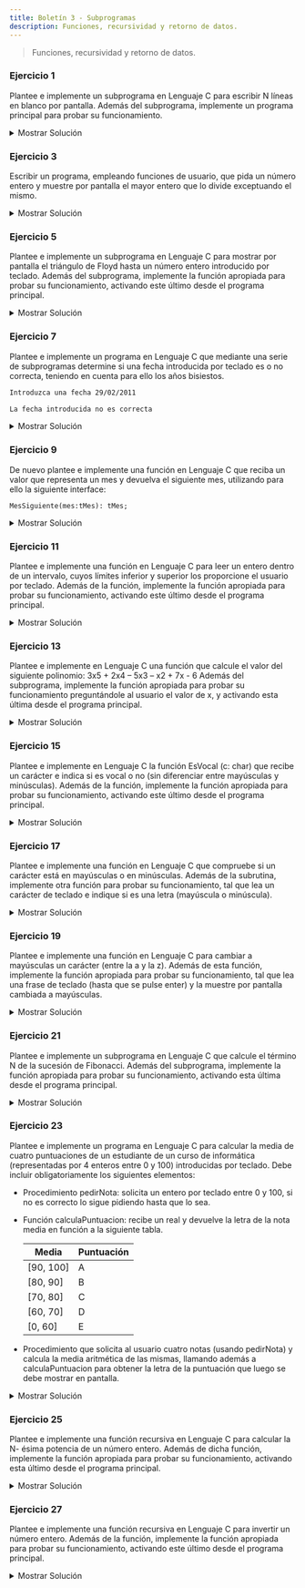 ```yaml
---
title: Boletín 3 - Subprogramas
description: Funciones, recursividad y retorno de datos.
---
```




> Funciones, recursividad y retorno de datos.

### Ejercicio 1

Plantee e implemente un subprograma en Lenguaje C para escribir N líneas en blanco por pantalla. Además del subprograma,
implemente un programa principal para probar su funcionamiento.

<details>
<summary>Mostrar Solución</summary>
```c title="Ejercicio_01.c"
// SPDX-FileCopyrightText: 2023 Pablo Portas López <pablo.portas@udc.es>
//
// SPDX-License-Identifier: GPL-3.0-only

#include <stdio.h>
void imprimeLBlanco(int nlineas);
int main() {
    int n;
    printf("¿Cuantas líneas en blanco quieres que imprima? ");
    scanf("%d",&n);
    imprimeLBlanco(n);
    return 0;
}
void imprimeLBlanco(int nlineas){
    for(nlineas; nlineas > 0; nlineas--) printf("\n");
}
```
</details>

### Ejercicio 2

Plantee e implemente un subprograma en Lenguaje C que a partir de la inicial de un día de la semana (L, M, X, J, V, S,
D) introducida mediante el teclado, devuelva y muestre por pantalla el nombre del día en cuestión. Además del
subprograma, implemente la función apropiada para probar su funcionamiento.

<details>
<summary>Mostrar Solución</summary>
```c title="Ejercicio_02.c"
// SPDX-FileCopyrightText: 2023 Pablo Portas López <pablo.portas@udc.es>
//
// SPDX-License-Identifier: GPL-3.0-only

#include <stdio.h>
#include <string.h>

void inicialSemana(char I);

int main() {
    char I; // Inicial
    printf("Introduzca la inicial de un día de la semana: ");
    scanf("%c",&I);
    inicialSemana(I);
    return 0;
}

void inicialSemana(char I){
    switch (I) {
        case 'L':
        case 'l':
            printf("Lunes");
            break;
        case 'M':
        case 'm':
            printf("Martes");
            break;
        case 'X':
        case 'x':
            printf("Miércoles");
            break;
        case 'J':
        case 'j':
            printf("Jueves");
            break;
        case 'V':
        case 'v':
            printf("Viernes");
            break;
        case 'S':
        case 's':
            printf("Sábado");
            break;
        case 'D':
        case 'd':
            printf("Domingo");
            break;
        default:
            printf("Error");
            break;
    }
}
```
</details>

### Ejercicio 3

Escribir un programa, empleando funciones de usuario, que pida un número entero y muestre por pantalla el mayor entero
que lo divide exceptuando el mismo.

<details>
<summary>Mostrar Solución</summary>
```c title="Ejercicio_03.c"
// SPDX-FileCopyrightText: 2023 Pablo Portas López <pablo.portas@udc.es>
//
// SPDX-License-Identifier: GPL-3.0-only

#include <stdio.h>

int mayorDiv(int n);

int main() {
    int n, maxDiv;
    printf("Introduzca un número entero: ");
    scanf("%d",&n);
    maxDiv = mayorDiv(n);
    printf("%d",maxDiv);
    return 0;
}

int mayorDiv(int n){
    int maxDiv;
    for (int i = 1; i != n; i++){
        if(n % i == 0) maxDiv = i;
        else;
    }
    return maxDiv;
}
```
</details>

### Ejercicio 4

Plantee e implemente un subprograma en Lenguaje C para resolver una ecuación de segundo grado Ax2+Bx+C=0 a partir de sus
coeficientes A, B y C. Además del subprograma, implemente la función apropiada para probar su funcionamiento, activando
este último desde el programa principal.

<details>
<summary>Mostrar Solución</summary>
```c title="Ejercicio_04.c"
// SPDX-FileCopyrightText: 2023 Pablo Portas López <pablo.portas@udc.es>
//
// SPDX-License-Identifier: GPL-3.0-only

// Librerías
#include <stdio.h>
#include <stdbool.h>
#include <math.h>

// Constantes de mensajes
#define MENSAJE "Introduzca las constantes solicitadas de una ecuación de segundo grado (Ax^2+Bx+C=0):"
#define SOLUCION "La solución a la ecuación es: "
#define NOSOLUCION "La ecuación no tiene una solución real."

// Definiciones
typedef struct {
    float A, B, C;
} Coeficientes;

typedef float sol[2];

// Definición funciones
Coeficientes pedirCoef();

void resolverEq(Coeficientes coef, sol x);

bool comprobacionEq(Coeficientes coef, sol x);

// Main
int main() {
    Coeficientes coef;
    sol x;

    puts(MENSAJE);
    coef = pedirCoef();
    resolverEq(coef, x);

    if (comprobacionEq(coef, x)) printf(SOLUCION"%.2f y/o %.2f", x[0], x[1]);
    else printf(NOSOLUCION);

    return 0;
}

// Declaración Funciones
Coeficientes pedirCoef() {
    Coeficientes aux;

    printf("A: ");
    scanf("%f", &aux.A);
    printf("B: ");
    scanf("%f", &aux.B);
    printf("C: ");
    scanf("%f", &aux.C);

    return aux;
}

void resolverEq(Coeficientes coef, sol x) {
    float raiz;

    raiz = sqrtf(powf(coef.B, 2) - 4 * coef.A * coef.C);
    x[0] = (-coef.B + raiz) / (2 * coef.A);
    x[1] = (-coef.B - raiz) / (2 * coef.A);
}

bool comprobacionEq(Coeficientes coef, sol x) {
    if (coef.A * powf(x[0], 2) + coef.B * x[0] + coef.C == 0 &&
        coef.A * powf(x[1], 2) + coef.B * x[1] + coef.C == 0)
        return true;
    else return false;
}
```
</details>

### Ejercicio 5

Plantee e implemente un subprograma en Lenguaje C para mostrar por pantalla el triángulo de Floyd hasta un número entero
introducido por teclado. Además del subprograma, implemente la función apropiada para probar su funcionamiento,
activando este último desde el programa principal.

<details>
<summary>Mostrar Solución</summary>
```c title="Ejercicio_05.c"
// SPDX-FileCopyrightText: 2023 Pablo Portas López <pablo.portas@udc.es>
//
// SPDX-License-Identifier: GPL-3.0-only

// Librerías
#include <stdio.h>

// Constantes
#define MENSAJE "Introduzca un número entero para mostrar un tríangulo de Floyd: "
#define FORMAT "%5d"

// Definición funciones
void imprimirTFloyd(int n);

// Main
int main() {
    int n;

    printf(MENSAJE);
    scanf("%d",&n);
    imprimirTFloyd(n);

    return 0;
}

// Declaración Funciones
void imprimirTFloyd(int n){
    for (int i = n, g = 1;i >= 0; i--){
        for(int f = 1;f != n-i+1; f++, g++) printf(FORMAT"\t",g);
        printf("\n");
    }
}
```
</details>

### Ejercicio 6

Plantee e implemente un subprograma en Lenguaje C para mostrar por pantalla N filas del triángulo de Floyd. Incluya la
función para obtener del usuario un número de filas correcto (N>0). Además del subprograma, implemente la función
apropiada para probar su funcionamiento, activando este último desde el programa principal.

<details>
<summary>Mostrar Solución</summary>
```c title="Ejercicio_06.c"
// SPDX-FileCopyrightText: 2023 Pablo Portas López <pablo.portas@udc.es>
//
// SPDX-License-Identifier: GPL-3.0-only

// Librerías
#include <stdio.h>

// Constantes
#define MENSAJE "Introduzca un número entero para mostrar un tríangulo de Floyd: "
#define FORMAT "%5d"

// Definición funciones
int introducirN();

void imprimirTFloyd(int n);

// Main
int main() {
    int n;

    n = introducirN();
    imprimirTFloyd(n);

    return 0;
}

// Declaración Funciones
int introducirN() {
    int aux = 0;

    do {
        printf(MENSAJE);
        scanf("%d", &aux);
        while ((getchar()) != '\n');
    } while (aux <= 0);

    return aux;
}

void imprimirTFloyd(int n) {
    for (int i = n, g = 1; i >= 0; i--) {
        for (int f = 1; f != n - i + 1; f++, g++) printf(FORMAT"\t", g);
        printf("\n");
    }
}
```
</details>

### Ejercicio 7

Plantee e implemente un programa en Lenguaje C que mediante una serie de subprogramas determine si una fecha introducida
por teclado es o no correcta, teniendo en cuenta para ello los años bisiestos.

```txt "29/02/2011" frame="terminal" title="Ejemplo de Ejecución"
Introduzca una fecha 29/02/2011

La fecha introducida no es correcta
```

<details>
<summary>Mostrar Solución</summary>
```c title="Ejercicio_07.c"
// SPDX-FileCopyrightText: 2023 Pablo Portas López <pablo.portas@udc.es>
//
// SPDX-License-Identifier: GPL-3.0-only

// Librerías
#include <stdio.h>
#include <stdbool.h>

// Constantes
typedef struct {
    int DD, MM, AAAA;
} tRegFecha;

// Definiciones
#define MENSAJE "Introduzca su fecha de nacimiento en el formato especificado (DD/MM/AAAA): "
#define FORMATO "%d / %d / %d"
#define FNOVALIDA "¡Fecha no válida!"
#define FERROR "Código de error: "
#define ERRORCODE0 "Debe ser una fecha válida del calendario gregoriano."
#define ERRORCODE1 "Introducido un día incorrecto en un mes de %d días."
#define ERRORCODE2 "Introducido un mes no válido."

// Definición funciones
tRegFecha introducirFecha();

bool esFechaCorrecta(tRegFecha fecha);

// Main
int main() {
    tRegFecha fecha;

    do fecha = introducirFecha();
    while (esFechaCorrecta(fecha) == false);

    return 0;
}

// Declaración Funciones
tRegFecha introducirFecha() {
    tRegFecha aux;

    printf("\n"MENSAJE);
    scanf(FORMATO, &aux.DD, &aux.MM, &aux.AAAA);
    while ((getchar()) != '\n');

    return aux;
}

bool esFechaCorrecta(tRegFecha fecha) {
    // ESTA SECCIÓN DEL CÓDIGO FUÉ ADAPTADA DEL EJERCICIO 8, BOLETÍN 2.

    if (0 < fecha.DD && 0 < fecha.MM && 1578 < fecha.AAAA) {
        // Tiene que ser un año de después del establecimiento del Calendario Gregoriano

        // CÁLCULO DE SI ES UN AÑO BISIESTO
        int FEBRERO;
        if (fecha.AAAA % 4 == 0) {
            if (fecha.AAAA % 100 == 0) {
                if (fecha.AAAA % 400 == 0) {
                    FEBRERO = 29;
                } else {
                    FEBRERO = 28;
                }
            } else {
                FEBRERO = 29;
            }
        } else {
            FEBRERO = 28;
        }

        // COMPROBACIÓN DE DÍAS DE CADA MES
        switch (fecha.MM) {
            // MESES CON 30 DÍAS (NOVIEMBRE, SEPTIEMBRE, JUNIO, ABRIL)
            case 11:
            case 6:
            case 4:
                if (0 < fecha.DD && fecha.DD <= 30) {
                    return true;
                } else { // TIENE UN DÍA NO VÁLIDO PARA ESE MES
                    printf(FNOVALIDA" ("FERROR ERRORCODE1")", 30);
                    return false;
                }
                // MESES CON 31 DÍAS (DICIEMBRE, OCTUBRE, AGOSTO, JULIO, MAYO, MARZO, ENERO)
            case 12:
            case 10:
            case 8:
            case 7:
            case 5:
            case 3:
            case 1:
                if (0 < fecha.DD && fecha.DD <= 31) {
                    return true;
                } else { // TIENE UN DÍA NO VÁLIDO PARA ESE MES
                    printf(FNOVALIDA" ("FERROR ERRORCODE1")", 31);
                    return false;
                }
                // FEBRERO Y LOS BISIESTOS
            case 2:
                if (0 < fecha.DD && fecha.DD <= FEBRERO) {
                    return true;
                } else { // FECHA NO VÁLIDA DD < DÍAS QUE TIENE FEBRERO ESE AÑO
                    printf(FNOVALIDA" ("FERROR ERRORCODE1")", FEBRERO);
                    return false;
                }
            default:
                printf(FNOVALIDA" ("FERROR ERRORCODE2")");
                return false;
        }

    } else {
        printf(FNOVALIDA" ("FERROR ERRORCODE0")");
        return false;
    }

}
```
</details>

### Ejercicio 8

Plantee e implemente una función en Lenguaje C que reciba un valor que representa un mes y devuelva el siguiente mes,
utilizando para ello la siguiente interface:

``MesSiguiente(mes:integer): integer;``

**NOTA:** Téngase en cuenta que el mes siguiente a 12 es 1.

<details>
<summary>Mostrar Solución</summary>
```c title="Ejercicio_08.c"
// SPDX-FileCopyrightText: 2023 Pablo Portas López <pablo.portas@udc.es>
//
// SPDX-License-Identifier: GPL-3.0-only

// Librerías
#include <stdio.h>

// Constantes
#define PETICION "Introduzca un més (1-12): "
#define MENSAJE "El més siguiente es: %d"

// Definición funciones
int introducirMes();

int MesSiguiente(int mes);

// Main
int main() {
    int mes;

    mes = introducirMes();
    mes = MesSiguiente(mes);
    printf(MENSAJE, mes + 1); // Correción del módulo 11

    return 0;
}

// Declaración Funciones
int introducirMes() {
    int aux;
    do {
        printf(PETICION);
        scanf("%d", &aux);
    } while (aux < 0 || aux > 12);
    aux -= 1; // El mes 1 pasa a ser el mes 0, y el més 12 el 11
    return aux;
}

int MesSiguiente(int mes) {
    int aux;
    aux = (mes + 1) % 12; // Módulo 12, para que el més siguiente al 12 sea el 1
    return aux;
}
```
</details>

### Ejercicio 9

De nuevo plantee e implemente una función en Lenguaje C que reciba un valor que representa un mes y devuelva el
siguiente mes, utilizando para ello la siguiente interface:

``MesSiguiente(mes:tMes): tMes;``

<details>
<summary>Mostrar Solución</summary>
```c title="Ejercicio_09.c"
// SPDX-FileCopyrightText: 2023 Pablo Portas López <pablo.portas@udc.es>
//
// SPDX-License-Identifier: GPL-3.0-only

// Librerías
#include <stdio.h>

// Constantes
#define PETICION "Introduzca un més (1-12): "
#define MENSAJE "El més siguiente es: %d"

// Definiciones
typedef int tMes;

// Definición funciones
tMes introducirMes();

tMes MesSiguiente(tMes mes);

// Main
int main() {
    tMes mes;

    mes = introducirMes();
    mes = MesSiguiente(mes);
    printf(MENSAJE, mes + 1); // Correción del módulo 11

    return 0;
}

// Declaración Funciones
tMes introducirMes() {
    tMes aux;
    do {
        printf(PETICION);
        scanf("%d", &aux);
    } while (aux < 0 || aux > 12);
    aux -= 1; // El mes 1 pasa a ser el mes 0, y el més 12 el 11
    return aux;
}

tMes MesSiguiente(tMes mes) {
    tMes aux;
    aux = (mes + 1) % 12; // Módulo 12, para que el més siguiente al 12 sea el 1
    return aux;
}
```
</details>

### Ejercicio 10

Plantee e implemente una función en Lenguaje C que tenga un argumento de tipo entero y que devuelva la letra P si el
número es positivo o N si el número es negativo. Además del subprograma, implemente la función apropiada para probar su
funcionamiento, activando este último desde el programa principal.

<details>
<summary>Mostrar Solución</summary>
```c title="Ejercicio_10.c"
// SPDX-FileCopyrightText: 2023 Pablo Portas López <pablo.portas@udc.es>
//
// SPDX-License-Identifier: GPL-3.0-only

// Librerías
#include <stdio.h>

// Constantes
#define PETICION "Introduzca un número entero: "

// Definición funciones
char esPosioNega(int entero);

// Main
int main() {
    int entero;

    printf(PETICION);
    scanf("%d",&entero);
    printf("%c",esPosioNega(entero));

    return 0;
}

// Declaración Funciones
char esPosioNega(int entero){
    char aux;
    if (entero >= 0) aux = 'P';
    else aux = 'N';
    return aux;
}
```
</details>

### Ejercicio 11

Plantee e implemente una función en Lenguaje C para leer un entero dentro de un intervalo, cuyos límites inferior y
superior los proporcione el usuario por teclado. Además de la función, implemente la función apropiada para probar su
funcionamiento, activando este último desde el programa principal.

<details>
<summary>Mostrar Solución</summary>
```c title="Ejercicio_11.c"
// SPDX-FileCopyrightText: 2023 Pablo Portas López <pablo.portas@udc.es>
//
// SPDX-License-Identifier: GPL-3.0-only

#include <stdio.h>
#include <stdlib.h>

void reverseNumeros(int limite_izq, int limite_der)
{
    int i;
    for (i = limite_der; i >= limite_izq; i--)
    {
        printf("%d ", i);
    }
}

void testScript()
{
    int limite_izq = rand() % 3;
    int limite_der = (rand() % 100);
    int i;
    printf("%d\n",limite_izq);
    printf("%d\n", limite_der);
    for (; limite_der > limite_izq; limite_der--)
    {
        printf("%d ", limite_der);
    }
}

int main()
{
    int test;
    int limite_izq;
    int limite_der;
    printf("Quieres probar el funcionamiento del programa con numeros aleatorios? 1 = si; 0 = no ");
    scanf("%d", &test);
    if(test)
    {
        testScript();
    }
    else
    {
        printf("Dime el limite izquierdo del intervalo");
        scanf("%d", &limite_izq);
        printf("Dime el limite derecho del intervalo");
        scanf("%d", &limite_der);
    }
    reverseNumeros(limite_izq, limite_der);
}
```
</details>

### Ejercicio 12

Plantee e implemente una función en Lenguaje C que reciba un entero N y calcule 1+2+3+...+N, devolviendo dicho valor.
Además de la función, implemente la función apropiada para probar su funcionamiento, activando este último desde el
programa principal..

<details>
<summary>Mostrar Solución</summary>
```c title="Ejercicio_12.c"
// SPDX-FileCopyrightText: 2023 Pablo Portas López <pablo.portas@udc.es>
//
// SPDX-License-Identifier: GPL-3.0-only

// Librerías
#include <stdio.h>

// Constantes
#define MENSAJE "Introduzca un entero para realizarle el factorial: "
#define RESPUESTA "El factorial de %d! es: %d"

// Definición funciones
int factorialN(int N);

// Main
int main() {
    int N, fact;

    printf(MENSAJE);
    scanf("%d", &N);
    fact = factorialN(N);
    printf(RESPUESTA, N, fact);

    return 0;
}

// Declaración Funciones
int factorialN(int N) {
    int aux = 1;
    for (int i = 1; i <= N; i++) aux = i * aux;
    return aux;
}
```
</details>

### Ejercicio 13

Plantee e implemente en Lenguaje C una función que calcule el valor del siguiente polinomio: 3x5 + 2x4 – 5x3 – x2 + 7x -
6 Además del subprograma, implemente la función apropiada para probar su funcionamiento preguntándole al usuario el
valor de x, y activando esta última desde el programa principal.

<details>
<summary>Mostrar Solución</summary>
```c title="Ejercicio_13.c"
// SPDX-FileCopyrightText: 2023 Pablo Portas López <pablo.portas@udc.es>
//
// SPDX-License-Identifier: GPL-3.0-only

// Librerías
#include <stdio.h>
#include <math.h>

// Constantes
#define PREGUNTA "¿Cual es el valor de x? "
#define RESPUESTA "Las solución al polinomio (3x^5 + 2x^4 – 5x^3 – x^2 + 7^x - 6) es: "

// Definición funciones
float solEcua5Grado(float x);

// Main
int main() {
    float x, sol;

    printf(PREGUNTA);
    scanf("%f", &x);

    sol = solEcua5Grado(x);

    printf(RESPUESTA"%.2f", sol);

    return 0;
}

// Declaración Funciones
float solEcua5Grado(float x) {
    float aux;
    aux = 3 * powf(x, 5) + 2 * powf(x, 4) - 5 * powf(x, 3) - x * powf(x, 2) + 7 * x - 6;
    return aux;
}
```
</details>

### Ejercicio 14

Plantee e implemente en Lenguaje C un programa que calcule la impedancia (Z) en ohmios de un circuito LC en serie. Tenga
en cuenta que Z = X<sub>L</sub> - X<sub>C</sub>. Donde X<sub>C</sub> es la reactancia capacitiva y X<sub>L</sub> la
reactancia inductiva. Implemente las funciones apropiadas para los cálculos, y pruebe su funcionamiento, activándolas
desde el programa principal. Pídale al usuario el valor del condensador en faradios, el valor de la inductancia en
henrios y el valor de la frecuencia en hertzios para los cálculos de las reactancias.


<details>
<summary>Mostrar Solución</summary>
```c title="Ejercicio_14.c"
// SPDX-FileCopyrightText: 2023 Pablo Portas López <pablo.portas@udc.es>
//
// SPDX-License-Identifier: GPL-3.0-only

// PARA HACER ESTE EJERCICIO HACEN FALTA CONOCIMIENTOS EN ELECTRÓNICA BÁSICA!!!

// Librerías
#include <stdio.h>

// Constantes
#define PI 3.141592

// Definición funciones
void pedirDatosPorTeclado(float *inductancia, float *capacidad, float *frecuencia);

float calcularXL(float inductancia, float frecuencia);

float calcularXC(float capacidad, float frecuencia);

float calcularImpedancia(float XL, float XC);

void mostrarDatosPorPantalla(float XL, float XC, float Impedancia);


// Main
int main() {
    float inductancia, capacidad, frecuencia;
    pedirDatosPorTeclado(&inductancia, &capacidad, &frecuencia);

    mostrarDatosPorPantalla(calcularXL(inductancia, frecuencia), calcularXC(capacidad, frecuencia),
                            calcularImpedancia(calcularXL(inductancia, frecuencia), calcularXC(capacidad, frecuencia)));
    return 0;
}

// Declaración Funciones
void pedirDatosPorTeclado(float *inductancia, float *capacidad, float *frecuencia) {
    printf("Ingrese el valor de la inductancia en henrios: ");
    scanf("%f", inductancia);
    printf("Ingrese el valor del condensador en faradios: ");
    scanf("%f", capacidad);
    printf("Ingrese el valor de la frecuencia en hertzios: ");
    scanf("%f", frecuencia);
}

// Función para calcular la reactancia inductiva (XL)
float calcularXL(float inductancia, float frecuencia) {
    float aux = 2 * PI * frecuencia * inductancia;
    return aux;
}

// Función para calcular la reactancia capacitiva (XC)
float calcularXC(float capacidad, float frecuencia) {
    float aux = 1 / (2 * PI * frecuencia * capacidad);
    return aux;
}

// Función para calcular la impedancia (Z)
float calcularImpedancia(float XL, float XC) {
    float aux = XL - XC;
    return aux;
}

void mostrarDatosPorPantalla(float XL, float XC, float impedancia) {
    printf("\nSolución\n");
    printf("Reactancia Inductiva (XL): %.2f ohmios\n", XL);
    printf("Reactancia Capacitiva (XC): %.2f ohmios\n", XC);
    printf("Impedancia (Z): %.2f ohmios\n", impedancia);
}
```
</details>

### Ejercicio 15

Plantee e implemente en Lenguaje C la función EsVocal (c: char) que recibe un carácter e indica si es vocal o no (sin
diferenciar entre mayúsculas y minúsculas). Además de la función, implemente la función apropiada para probar su
funcionamiento, activando este último desde el programa principal.

<details>
<summary>Mostrar Solución</summary>
```c title="Ejercicio_15.c"
// SPDX-FileCopyrightText: 2023 Santiago Neira Sejean
//
// SPDX-License-Identifier: GPL-3.0-only

#include <stdio.h>
void Esvocal(char caracter){
    switch (caracter) {
        case'A':case'a':case'E':case'e':case'I':case'i':case'O':case'o':case'U':case'u':
            printf("El caracter %c es una vocal",caracter);
            break;
        default:
            printf("El caracter %c no es una vocal",caracter);
    }
}
int main(){
    char caracter;
    printf("Introduzca el caracter que desea evaluar:\n");
    scanf("%c",&caracter);
    Esvocal(caracter);
}
```
</details>

### Ejercicio 16

Plantee e implemente una función en Lenguaje C para saber si un carácter es o no un dígito. Además de la función,
implemente la función apropiada para probar su funcionamiento, activando este último desde el programa principal.

<details>
<summary>Mostrar Solución</summary>
```c title="Ejercicio_16.c"
// SPDX-FileCopyrightText: 2023 Santiago Neira Sejean
//
// SPDX-License-Identifier: GPL-3.0-only

#include <stdio.h>
void Esdigito(char caracter){
    switch (caracter) {
        case'0':case'1':case'2':case'3':case'4':case'5':case'6':case'7':case'8':case'9':
            printf("El caracter %c es un digito",caracter);
            break;
        default:
            printf("El caracter %c no es un digito",caracter);
    }
}
int main(){
    char caracter;
    printf("Introduzca el caracter que desea evaluar:\n");
    scanf("%c",&caracter);
    Esdigito(caracter);
}
```
</details>

### Ejercicio 17

Plantee e implemente una función en Lenguaje C que compruebe si un carácter está en mayúsculas o en minúsculas. Además
de la subrutina, implemente otra función para probar su funcionamiento, tal que lea un carácter de teclado e indique si
es una letra (mayúscula o minúscula).

<details>
<summary>Mostrar Solución</summary>
```c title="Ejercicio_17.c"
// SPDX-FileCopyrightText: 2023 Santiago Neira Sejean
//
// SPDX-License-Identifier: GPL-3.0-only

#include <stdio.h>
void Esmayuscula(char caracter){
    if (65<= (int)caracter && (int)caracter<=90) {
            printf("El caracter %c esta en mayuscula",caracter);
    }
    else if(97<=(int)caracter && (int)caracter<=122){
        printf("El caracter %c esta en minuscula",caracter);
    }
    else{
        printf("El caracter %c no es una letra",caracter);
    }
}
int main(){
    char caracter;
    printf("Introduzca el caracter que desea evaluar:\n");
    scanf("%c",&caracter);
    Esmayuscula(caracter);
}
```
</details>

### Ejercicio 18

Plantee e implemente una subrutina en Lenguaje C que, utilizando las funciones desarrolladas en los dos ejercicios
anteriores, lea una frase completa del teclado (terminada en ENTER) y muestre por pantalla el número de letras (
mayúsculas y minúsculas) y dígitos que incluye.

<details>
<summary>Mostrar Solución</summary>
```c title="Ejercicio_18.c"
// SPDX-FileCopyrightText: 2023 Santiago Neira Sejean
//
// SPDX-License-Identifier: GPL-3.0-only

#include <stdio.h>
int Esmayuscula(char caracter){
    if (65<= (int)caracter && (int)caracter<=90) {
        return 1;
    }
    else{
        return 0;
    }
}
int Esminuscula(char caracter){
    if(97<=(int)caracter && (int)caracter<=122){
        return 1;
    }
    else{
        return 0;
    }
}
int Esdigito(char caracter){
    switch (caracter) {
        case'0':case'1':case'2':case'3':case'4':case'5':case'6':case'7':case'8':case'9':
            return 1;
        default:
            return 0;
    }
}
int contador(char* frase,int longitud){
    int i;
    int mayusculas;
    int minusculas;
    int digitos;
    for(i=0;i<longitud;i++){
        if(Esmayuscula(frase[i])==1){
            mayusculas++;
        }
        else if(Esminuscula(frase[i])==1){
            minusculas++;
        }
        else if(Esdigito(frase[i])==1){
            digitos++;
        }
    }
    printf("El numero de mayusculas es: %d\nEl numero de minusculas es: %d\nEl numero de digitos es:%d",mayusculas,minusculas,digitos);
}
int main(){
    char frase[50];
    int longitud;
    printf("Introduzca la frase que desee sin espacios:\n");
    gets(&frase);
    printf("Introduzca la longitud de la frase:\n");
    scanf("%d",&longitud);
    contador(frase,longitud);
}
```
</details>

### Ejercicio 19

Plantee e implemente una función en Lenguaje C para cambiar a mayúsculas un carácter (entre la a y la z). Además de esta
función, implemente la función apropiada para probar su funcionamiento, tal que lea una frase de teclado (hasta que se
pulse enter) y la muestre por pantalla cambiada a mayúsculas.

<details>
<summary>Mostrar Solución</summary>
```c title="Ejercicio_19.c"
// SPDX-FileCopyrightText: 2023 Santiago Neira Sejean
//
// SPDX-License-Identifier: GPL-3.0-only

#include <stdio.h>
int Esminuscula(char caracter){
    if(97<=(int)caracter && (int)caracter<=122){
        return 1;
    }
    else{
        return 0;
    }
}
void pasaramayusculas(char* frase,int longitud){
    int i;
    for(i=0;i<longitud;i++){
        if(Esminuscula(frase[i])==1){
            printf("%c",(int)frase[i]-32);
        }
        else{
           printf("%c",frase[i]);
        }
    }
}
int main(){
    char frase[100];
    int longitud;
    printf("Introduzca la frase que desee :\n");
    gets(&frase);
    printf("Introduzca la longitud de la frase contando los espacios:\n");
    scanf("%d",&longitud);
    pasaramayusculas(frase,longitud);
}
```
</details>

### Ejercicio 20

Plantee e implemente una función en Lenguaje C que devuelva el factorial de un número n (n!). Además del subprograma,
implemente la función apropiada para probar su funcionamiento, activando este último desde el programa principal.

<details>
<summary>Mostrar Solución</summary>
```c title="Ejercicio_20.c"
// SPDX-FileCopyrightText: 2023 Santiago Neira Sejean
//
// SPDX-License-Identifier: GPL-3.0-only

#include <stdio.h>
int factorial(int numero){
    int factorial,i;
    factorial=1;
    if(numero>=0){
        for(i=1;i<=numero;i++){
            factorial=factorial*i;
        }

    }
    return factorial;
}
int main(){
    int numero;
    printf("Introduzca el numero del que quiere calcular el factorial:\n");
    scanf("%d",&numero);
    printf("%d",factorial(numero));
    return 0;
}
```
</details>

### Ejercicio 21

Plantee e implemente un subprograma en Lenguaje C que calcule el término N de la sucesión de Fibonacci. Además del
subprograma, implemente la función apropiada para probar su funcionamiento, activando esta última desde el programa
principal.

<details>
<summary>Mostrar Solución</summary>
```c title="Ejercicio_21.c"
// SPDX-FileCopyrightText: 2023 Santiago Neira Sejean
//
// SPDX-License-Identifier: GPL-3.0-only

#include <stdio.h>
int fibonacci(int n) {
    if (n <= 1) {
        return n;
    } else {
        return fibonacci(n - 1) + fibonacci(n - 2);
    }
}
int main(){
    int n;
    printf("Introduzca un valor N mayor que 0:\n");
    scanf("%d",&n);

    if(n<=0){
        printf("Introduzca un valor valido.");
    }
    else{
        printf("El numero %d de la sucesion de Fibonacci es %d",n, fibonacci(n));
    }

    return 0;

}
```
</details>

### Ejercicio 22

Plantee e implemente un subprograma en Lenguaje C que indique si un número entero es o no un número primo. Además del
subprograma, implemente la función apropiada para probar su funcionamiento, activando esta última desde el programa
principal.

<details>
<summary>Mostrar Solución</summary>
```c title="Ejercicio_22.c"
// SPDX-FileCopyrightText: 2023 Santiago Neira Sejean
//
// SPDX-License-Identifier: GPL-3.0-only

#include <stdio.h>
int primo(int numero){
    int i;
    for(i=2;i<numero;i++){
        if(numero%i==0){
            printf("El numero %d no es primo",numero);
            return 0;
        }
    }
    printf("El numero %d es primo",numero);
}
int main(){
    int numero;
    printf("Introduzca el numero que desea evaluar:\n");
    scanf("%d",&numero);
    primo(numero);
}
```
</details>

### Ejercicio 23

Plantee e implemente un programa en Lenguaje C para calcular la media de cuatro puntuaciones de un estudiante de un
curso de informática (representadas por 4 enteros entre 0 y 100) introducidas por teclado. Debe incluir obligatoriamente
los siguientes elementos:

- Procedimiento pedirNota: solicita un entero por teclado entre 0 y 100, si no es correcto lo sigue pidiendo hasta que
  lo sea.
- Función calculaPuntuacion: recibe un real y devuelve la letra de la nota media en función a la siguiente tabla.

  | Media     | Puntuación |
  |-----------|------------|
  | [90, 100] | A          |
  | [80, 90]  | B          |
  | [70, 80]  | C          |
  | [60, 70]  | D          |
  | [0, 60]   | E          |

- Procedimiento que solicita al usuario cuatro notas (usando pedirNota) y calcula la media aritmética de las mismas,
  llamando además a calculaPuntuacion para obtener la letra de la puntuación que luego se debe mostrar en pantalla.

<details>
<summary>Mostrar Solución</summary>
```c title="Ejercicio_23.c"
// SPDX-FileCopyrightText: 2023 Pablo Portas López <pablo.portas@udc.es>
//
// SPDX-License-Identifier: GPL-3.0-only

// Librerías
#include <stdio.h>

// Constantes
#define N 4 // Número de notas (exámenes) a valorar
#define MAX 25 // Máximo de letras de un nombre y apellido
#define FORMATO "%25[^\n]" // Formato para mostrar los nombres
#define CLASE 4 // Número de alumnos por clase

// Definiciones
typedef struct {
    char NombreApellidos[MAX + 1]; // Cadena para nombres y apellidos
    int Notas[N]; // Vector para almacenar las Notas
    float Media; // Media aritmética de las notas del alumno
} tRegAlumno; // Registro para el nombre y notas de cada alumno

typedef tRegAlumno tVAlumno[CLASE]; // Definición de tipo del vector de la estructura dada.

typedef char puntuacion;

typedef float Media;

// Definición de Funciones
tRegAlumno pedirNota(); // Pedir las notas de cada Alumno
void introducirNotasAlumnos(tVAlumno v); // Función para Introducir Notas de los alumnos
puntuacion calculaPuntuacion(Media m); // Recibiendo la nota media devolver la letra de la puntuación
void mostrarMedias(const tVAlumno v); // Muestra los nombres, la nota y la nota media de cada alumno

// Main Por si no era evidente
int main() {
    tVAlumno vAlumnos; // Vector en el que guardaremos notas y nombres de todos los alumnos de la clase

    puts("Bienvenida profesor/a del grupo D. Vamos introducir esas notas.");
    introducirNotasAlumnos(vAlumnos);
    mostrarMedias(vAlumnos);

    return 0;
}

// Declaración de funciones
tRegAlumno pedirNota() {
    tRegAlumno aux; // Vector Auxiliar
    int sum = 0; // Sumatorio de Notas para la media

    printf("Nombre y apellidos del alumno/a: ");
    scanf(FORMATO, aux.NombreApellidos);

    for (int i = 0; i < N; i++) {
        do {
            printf("Nota de la asignatura %2d: ", i + 1);
            scanf("%d", &aux.Notas[i]);
        } while (aux.Notas[i] < 0 || aux.Notas[i] > 100);
        sum += aux.Notas[i];
        while ((getchar()) != '\n'); // Limpio Buffer estilo profe Carmen
    }

    aux.Media = (float)(sum)/(float)N;

    return aux;
}

void introducirNotasAlumnos(tVAlumno v) {
    for (int i = 0; i < CLASE; i++) {
        printf("Notas alumno/a Nº %2d:\n", i + 1);
        v[i] = pedirNota();
    }
}

puntuacion calculaPuntuacion(const Media m) {
    puntuacion Letra;
    if (m >= 70) {
        if (m >= 80) {
            if (m >= 90) Letra = 'A';
            else Letra = 'B';
        } else Letra = 'C';
    } else {
        if (m >= 60) Letra = 'D';
        else Letra = 'E';
    }
    return Letra;
}

void mostrarMedias(const tVAlumno v) {
    puts("\nMostrando medias...\n");
    for (int i = 0; i < N; i++)
        printf("%s\t\t\t%.2f\t\t%c\n", v[i].NombreApellidos, v[i].Media, calculaPuntuacion(v[i].Media));
}
```
</details>

### Ejercicio 24

Plantee e implemente una función recursiva en Lenguaje C para calcular el factorial de un número entero. Además de la
función implemente la función apropiada para probar su funcionamiento, activando este último desde el programa
principal.


<details>
<summary>Mostrar Solución</summary>
```c title="Ejercicio_24.c"
// SPDX-FileCopyrightText: 2023 Santiago Neira Sejean
//
// SPDX-License-Identifier: GPL-3.0-only

#include <stdio.h>
int factorial(int numero){
    int factorial,i;
    factorial=1;
    if(numero>=0){
        for(i=1;i<=numero;i++){
            factorial=factorial*i;
        }

    }
    return factorial;
}
int main(){
    int numero;
    printf("Introduzca el numero del que quiere calcular el factorial:\n");
    scanf("%d",&numero);
    printf("%d",factorial(numero));
    return 0;
}
```
</details>

### Ejercicio 25

Plantee e implemente una función recursiva en Lenguaje C para calcular la N- ésima potencia de un número entero. Además
de dicha función, implemente la función apropiada para probar su funcionamiento, activando esta último desde el programa
principal.

<details>
<summary>Mostrar Solución</summary>
```c title="Ejercicio_25.c"
// SPDX-FileCopyrightText: 2023 Santiago Neira Sejean
//
// SPDX-License-Identifier: GPL-3.0-only

#include <stdio.h>
#include <math.h>
float nPotencia(float n,float numero){
    return pow(numero,n);
}
int main(){
    float n;
    float numero;
    printf("Introduzca el numero que desee elevar:\n ");
    scanf("%f",&numero);
    printf("Introduzca a que potencia entera desea elevarlo:\n");
    scanf("%f",&n);
    printf("El resultado es %.3f", nPotencia(n,numero));
}
```
</details>

### Ejercicio 26

Plantee e implemente una función recursiva en Lenguaje C que sume los números enteros positivos hasta un entero dado.
Además de la función, implemente la función apropiada para probar su funcionamiento, activando este último desde el
programa principal.

<details>
<summary>Mostrar Solución</summary>
```c title="Ejercicio_26.c"
// SPDX-FileCopyrightText: 2023 Santiago Neira Sejean
//
// SPDX-License-Identifier: GPL-3.0-only

#include <stdio.h>
int suma(int n){
    int i,suma=0;
    for(i=0;i<=n;i++){
        suma+=i;
    }
    return suma;
}
int main(){
    int n;
    printf("Introduzca el numero que desee:\n");
    scanf("%d",&n);
    printf("La suma de enteros posistivos hasta %d es:\n%d",n, suma(n));
}
```
</details>

### Ejercicio 27

Plantee e implemente una función recursiva en Lenguaje C para invertir un número entero. Además de la función,
implemente la función apropiada para probar su funcionamiento, activando este último desde el programa principal.

<details>
<summary>Mostrar Solución</summary>
```c title="Ejercicio_27.c"
// SPDX-FileCopyrightText: 2023 Santiago Neira Sejean
//
// SPDX-License-Identifier: GPL-3.0-only

#include <stdio.h>

void invertirNumero(int numero, int n){
    int cifras[50];
    int aux;
    aux = numero;
    for (int i = n; i > 0; i--) {
        cifras[i] = aux % 10;
        aux /= 10;
        printf("%d",cifras[i]);
    }

}
int main(){
    int numero;
    int n;

    printf("\nIntroduzca un numero: ");
    scanf("%d", &numero);

    printf("\nIntroduzca el numero de cifras: ");
    scanf("%d", &n);

    invertirNumero(numero,n);
}
```
</details>

### Ejercicio 28

Plantee e implemente una función recursiva en Lenguaje C que calcule y muestre la tabla de multiplicar de un número
entero a partir de dicho número y el máximo multiplicador. Además de la función, implemente la función apropiada para
probar su funcionamiento.

```txt frame="terminal" title="Ejemplo de Ejecución"
Introduzca un número entero: 12
Introduzca el máximo multiplicador: 7

12 x 1 = 12
12 x 2 = 24
12 x 3 = 36
12 x 4 = 48
12 x 5 = 60
12 x 6 = 72
12 x 7 = 84
```

<details>
<summary>Mostrar Solución</summary>
```c title="Ejercicio_28.c"
// SPDX-FileCopyrightText: 2023 Pablo Portas López <pablo.portas@udc.es>
//
// SPDX-License-Identifier: GPL-3.0-only

// Librerías
#include <stdio.h>

// Definición funciones
void introduceDatosPorTeclado(int *n, int *mmax);

void imprimirTablaDeMultiplicar(int n, int mmax);

// Main
int main() {
    int n, mmax;
    introduceDatosPorTeclado(&n, &mmax);
    imprimirTablaDeMultiplicar(n, mmax);
    return 0;
}

// Declaración Funciones
void introduceDatosPorTeclado(int *n, int *mmax) {
    printf("Introduzca un número entero: ");
    scanf("%d", n);
    printf("Introduzca el máximo multiplicador: ");
    scanf("%d", mmax);
}

void imprimirTablaDeMultiplicar(int n, int mmax) {
    for (int i = 1; i <= mmax; i++) {
        printf("\t%3d  x  %3d  =  %d\n", n, i, n * i);
    }
}
```
</details>


### Ejercicio 29

Plantee e implemente una función recursiva en Lenguaje C para determinar si un número natural es capicúa. Además,
implemente otra función apropiada para probar su funcionamiento, activando esta última desde el programa principal.

<details>
<summary>Mostrar Solución</summary>
```c title="Ejercicio_29.c"
```
</details>


### Ejercicio 30

Plantee e implemente una función recursiva que devuelva la suma de las cifras de un número entero > 0. Por ejemplo si el
número es 721 devuelve 10. Además de la función, implemente la función apropiada para probar su funcionamiento,
activándola desde el programa principal.

<details>
<summary>Mostrar Solución</summary>
```c title="Ejercicio_30.c"
```
</details>


### Ejercicio 31

Plantee e implemente una función recursiva en Lenguaje C para resolver el problema de las torres de Hanoi. Además de la
función, implemente la función apropiada para probar su funcionamiento, activando este último desde el programa
principal.

<details>
<summary>Mostrar Solución</summary>
```c title="Ejercicio_31.c"
```
</details>

### Ejercicio 32

Plantee e implemente una función recursiva en Lenguaje C para determinar el término N de la sucesión de Fibonacci.
Además de la función, implemente otra función apropiada para probar su funcionamiento.

<details>
<summary>Mostrar Solución</summary>
```c title="Ejercicio_32.c"
```
</details>


### Ejercicio 33

Plantee e implemente una función recursiva en Lenguaje C que calcule la suma de los términos de la sucesión de Fibonacci
hasta el término indicado por el usuario a través del teclado. Además de la función, implemente la función apropiada
para probar su funcionamiento, activando está último desde el programa principal.

<details>
<summary>Mostrar Solución</summary>
```c title="Ejercicio_33.c"
```
</details>

### Ejercicio 34

Plantee e implemente, mediante funciones y procedimientos, un programa en Lenguaje C gestionado por menú en el que se
presenten opciones para realizar las siguientes operaciones sobre números enteros:

- Calcular el número de cifras de un entero
- Sumar las cifras de un entero
- Indicar la cifra i-ésima menos significativa de un entero
- Calcular la imagen especular de un entero
- Comprobar si un entero imo común divisor) de dos números enteros
- Presentar la tabla de sumar, restar, multiplicar y dividir (hasta 10) de un número entero



```txt frame="terminal" title="Ejemplo de Ejecución"
---------------------------OPERACIONES SOBRE ENTEROS---------------------------
0 – Salir
1 - Calcular el número de cifras de un entero
2 - Sumar las cifras de un entero
3 - Indica la cifra i-ésima menos significativa de un entero
4 - Calcular la imagen especular de un entero
5 - Comprobar si un entero es primo
6 – Mostrar el MCD de dos números
7 – Presentar la tabla de sumar, restar, multiplicar y dividir de n.
-------------------------------------------------------------------------------
Selecciona una operación [0-7]: 4
Introduce un número entero: 91827364
El número imagen especular de 91827364 es el 46372819
Selecciona una operación [0-7]: 5 Introduce un número entero: 124
El número 124 no es primo
```

<details>
<summary>Mostrar Solución</summary>
```c title="Ejercicio_34.c"
```
</details>

### Ejercicio 35

Plantee e implemente, mediante funciones y procedimientos, un programa en Lenguaje C dirigido por menú en el que el
usuario pueda elegir entre cuatro opciones para realizar las siguientes operaciones:

- Salir del programa
- Tres opciones de entre las siguientes:
    - Conocer el número de vocales sin acentuar existentes en un texto que el usuario escribe mientras no aparezca el
      carácter *.
    - Calcular la potencia de un número b elevado a e, sin utilizar los operadores de exponenciación.
    - Mostrar por pantalla el factorial del menor de dos números enteros positivos que introduzca por teclado el
      usuario.
    - Visualizar una tabla con los cuadrados y los cubos de los números contenidos en un intervalo de enteros indicado
      por el usuario.
    - Dibujar un cuadrado, aproximadamente centrado, en pantalla con el carácter y longitud del lado que indique el
      usuario.
    - Mostrar el área y el perímetro del rectángulo de menor área. El usuario debe indicar las longitudes de los lados
      de los dos rectángulos.
    - Visualizar una tabla de los números, los cuadrados y las raíces cuadradas de aquellos números contenidos en un
      intervalo de enteros indicado por el usuario.
    - Calcular el máximo, el mínimo y la media de una serie de números enteros que el usuario introduce por teclado.
      Finaliza la serie cuando el número introducido es múltiplo de 10.
    - Mostrar por pantalla los divisores de un número entero que indique el usuario.
    - Dibujar un triángulo equilátero, aproximadamente centrado, en pantalla con el carácter y longitud del lado que
      indique el usuario.

<details>
<summary>Mostrar Solución</summary>
```c title="Ejercicio_35.c"
```
</details>

### Ejercicio 36

Implemente un programa en Lenguaje C para trabajar con números complejos. Las opciones que debe tener son:

```
1. Introducir dos números complejos en forma binómica por teclado
2. Introducir dos números complejos en forma módulo-argumental por teclado
3. Sumar dos números complejos
4. Restar dos números complejos
5. Multiplicar dos números complejos
0. Salir
```

<details>
<summary>Mostrar Solución</summary>
```c title="Ejercicio_36.c"
```
</details>

